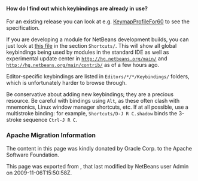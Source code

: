 <!--

    Licensed to the Apache Software Foundation (ASF) under one
    or more contributor license agreements.  See the NOTICE file
    distributed with this work for additional information
    regarding copyright ownership.  The ASF licenses this file
    to you under the Apache License, Version 2.0 (the
    "License"); you may not use this file except in compliance
    with the License.  You may obtain a copy of the License at

      http://www.apache.org/licenses/LICENSE-2.0

    Unless required by applicable law or agreed to in writing,
    software distributed under the License is distributed on an
    "AS IS" BASIS, WITHOUT WARRANTIES OR CONDITIONS OF ANY
    KIND, either express or implied.  See the License for the
    specific language governing permissions and limitations
    under the License.

-->

====How do I find out which keybindings are already in use?====

For an existing release you can look at e.g. [[KeymapProfileFor60 | KeymapProfileFor60]] to see the specification.

If you are developing a module for NetBeans development builds,
you can just look at
[http://deadlock.netbeans.org/hudson/job/nbms-and-javadoc/lastSuccessfulBuild/artifact/nbbuild/build/generated/layers.txt this file]
in the section <tt>Shortcuts/</tt>.
This will show all global keybindings being used by modules in the standard IDE
as well as experimental update center
in <tt>http://hg.netbeans.org/main/</tt> and <tt>http://hg.netbeans.org/main/contrib/</tt>
as of a few hours ago.

Editor-specific keybindings are listed in <tt>Editors/*/*/Keybindings/</tt> folders,
which is unfortunately harder to browse through.

Be conservative about adding new keybindings;
they are a precious resource.
Be careful with bindings using <tt>Alt</tt>, as these often clash with mnemonics,
Linux window manager shortcuts, etc.
If at all possible, use a multistroke binding:
for example, <tt>Shortcuts/D-J R C.shadow</tt> binds the 3-stroke sequence <tt>Ctrl-J R C</tt>.

===Apache Migration Information===

The content in this page was kindly donated by Oracle Corp. to the
Apache Software Foundation.

This page was exported from , 
that last modified by NetBeans user Admin 
on 2009-11-06T15:50:58Z.


